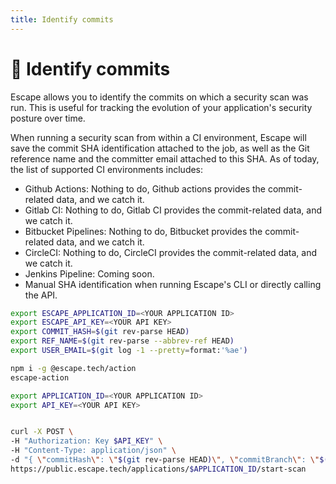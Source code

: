 ```yaml
---
title: Identify commits
---
```


# 🌳 Identify commits

Escape allows you to identify the commits on which a security scan was run. This is useful for tracking the evolution of your application's security posture over time.

When running a security scan from within a CI environment, Escape will save the commit SHA identification attached to the job, as well as the Git reference name and the committer email attached to this SHA. As of today, the list of supported CI environments includes:

- Github Actions: Nothing to do, Github actions provides the commit-related data, and we catch it.
- Gitlab CI: Nothing to do, Gitlab CI provides the commit-related data, and we catch it.
- Bitbucket Pipelines: Nothing to do, Bitbucket provides the commit-related data, and we catch it.
- CircleCI: Nothing to do, CircleCI provides the commit-related data, and we catch it.
- Jenkins Pipeline: Coming soon.
- Manual SHA identification when running Escape's CLI or directly calling the API.

<Tabs>
  <TabItem value="cli" label="CLI">

```bash
export ESCAPE_APPLICATION_ID=<YOUR APPLICATION ID>
export ESCAPE_API_KEY=<YOUR API KEY>
export COMMIT_HASH=$(git rev-parse HEAD)
export REF_NAME=$(git rev-parse --abbrev-ref HEAD)
export USER_EMAIL=$(git log -1 --pretty=format:'%ae')

npm i -g @escape.tech/action
escape-action
```

  </TabItem>
  <TabItem value="api" label="API">

```bash
export APPLICATION_ID=<YOUR APPLICATION ID>
export API_KEY=<YOUR API KEY>


curl -X POST \
-H "Authorization: Key $API_KEY" \
-H "Content-Type: application/json" \
-d "{ \"commitHash\": \"$(git rev-parse HEAD)\", \"commitBranch\": \"$(git rev-parse --abbrev-ref HEAD)\", \"commitAuthor\": \"$(git log -1 --pretty=format:'%ae')\"  }" \
https://public.escape.tech/applications/$APPLICATION_ID/start-scan
```

  </TabItem>
</Tabs>
